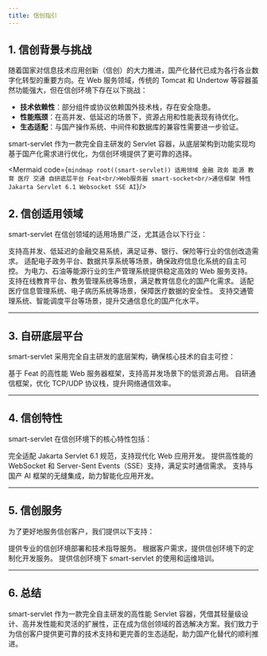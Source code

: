 ```yaml
---
title: 信创指引
---
```


## 1. 信创背景与挑战
随着国家对信息技术应用创新（信创）的大力推进，国产化替代已成为各行各业数字化转型的重要方向。在 Web 服务领域，传统的 Tomcat 和 Undertow 等容器虽然功能强大，但在信创环境下存在以下挑战：

- **技术依赖性**：部分组件或协议依赖国外技术栈，存在安全隐患。
- **性能瓶颈**：在高并发、低延迟的场景下，资源占用和性能表现有待优化。
- **生态适配**：与国产操作系统、中间件和数据库的兼容性需要进一步验证。

smart-servlet 作为一款完全自主研发的 Servlet 容器，从底层架构到功能实现均基于国产化需求进行优化，为信创环境提供了更可靠的选择。


<Mermaid code={`
mindmap
  root((smart-servlet))
    适用领域
      金融
      政务
      能源
      教育
      医疗
      交通
    自研底层平台
        Feat<br/>Web服务器
        smart-socket<br/>通信框架
    特性
      Jakarta Servlet 6.1
      Websocket
      SSE
      AI
    `}/>

## 2. 信创适用领域

smart-servlet 在信创领域的适用场景广泛，尤其适合以下行业：

<CardGrid>
    <Card title="金融" icon="seti:money">
        支持高并发、低延迟的金融交易系统，满足证券、银行、保险等行业的信创改造需求。
    </Card>
    <Card title="政务" icon="seti:government">
        适配电子政务平台、数据共享系统等场景，确保政府信息化系统的自主可控。
    </Card>
    <Card title="能源" icon="seti:energy">
        为电力、石油等能源行业的生产管理系统提供稳定高效的 Web 服务支持。
    </Card>
    <Card title="教育" icon="seti:education">
        支持在线教育平台、教务管理系统等场景，满足教育信息化的国产化需求。
    </Card>
    <Card title="医疗" icon="seti:health">
        适配医疗信息管理系统、电子病历系统等场景，保障医疗数据的安全性。
    </Card>
    <Card title="交通" icon="seti:transport">
        支持交通管理系统、智能调度平台等场景，提升交通信息化的国产化水平。
    </Card>
</CardGrid>

---
## 3. 自研底层平台

smart-servlet 采用完全自主研发的底层架构，确保核心技术的自主可控：

<CardGrid>
    <Card title="Feat" icon="seti:rocket">
        基于 Feat 的高性能 Web 服务器框架，支持高并发场景下的低资源占用。
    </Card>
    <Card title="smart-socket" icon="seti:network">
        自研通信框架，优化 TCP/UDP 协议栈，提升网络通信效率。
    </Card>
</CardGrid>

---

## 4. 信创特性

smart-servlet 在信创环境下的核心特性包括：

<CardGrid>
    <Card title="Jakarta Servlet 6.1" icon="seti:code">
        完全适配 Jakarta Servlet 6.1 规范，支持现代化 Web 应用开发。
    </Card>
    <Card title="WebSocket & SSE" icon="seti:signal">
        提供高性能的 WebSocket 和 Server-Sent Events（SSE）支持，满足实时通信需求。
    </Card>
    <Card title="AI 集成" icon="seti:ai">
        支持与国产 AI 框架的无缝集成，助力智能化应用开发。
    </Card>
</CardGrid>

---

## 5. 信创服务

为了更好地服务信创客户，我们提供以下支持：

<CardGrid>
    <Card title="技术支持" icon="seti:help">
        提供专业的信创环境部署和技术指导服务。
    </Card>
    <Card title="定制开发" icon="seti:code">
        根据客户需求，提供信创环境下的定制化开发服务。
    </Card>
    <Card title="培训服务" icon="seti:education">
        提供信创环境下 smart-servlet 的使用和运维培训。
    </Card>
</CardGrid>

---


## 6. 总结

smart-servlet 作为一款完全自主研发的高性能 Servlet 容器，凭借其轻量级设计、高并发性能和灵活的扩展性，正在成为信创领域的首选解决方案。我们致力于为信创客户提供更可靠的技术支持和更完善的生态适配，助力国产化替代的顺利推进。